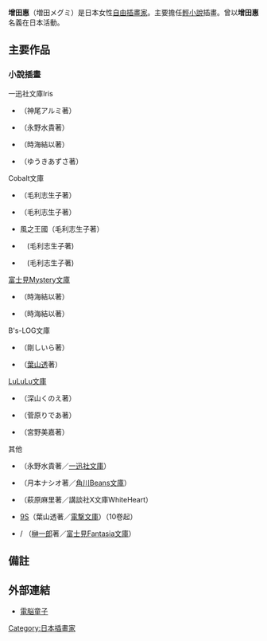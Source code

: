 {{expand|time=2013-09-17T15:52:50+00:00}}
{{unreferenced|time=2013-09-17T15:52:50+00:00}}
{{Japanese|japanese=増田 メグミ|kana=ますだ メグミ|romaji=Masuda Megumi}}
'''增田惠'''{{noteTag|1=青文出版社（風之王國）使用譯名，台灣角川使用原名。}}（増田メグミ{{bd}}）是日本女性[[自由職業|自由]][[插畫家|插畫家]]。主要擔任[[輕小說|輕小說]]插畫。曾以'''增田惠'''名義在日本活動。

==主要作品==
=== 小說插畫 ===
;一迅社文庫Iris
* {{lang|ja|迷走×プラネット}}（神尾アルミ著）
* {{lang|ja|真紅の式使い}}（永野水貴著）
* {{lang|ja|半分だけの妖精に、キスを。}}（時海結以著）
* {{lang|ja|咲くや此の花～誓いの巫女と異国の花婿～}}（ゆうきあずさ著）
;Cobalt文庫
* {{lang|ja|クロス 〜月影の譜〜}}（毛利志生子著）
* {{lang|ja|カナリア・ファイル}}（毛利志生子著）
* 風之王國（毛利志生子著）
* {{lang|ja|緋色の花嫁}}　(毛利志生子著)
* {{lang|ja|夜の虹}}　(毛利志生子著)
;[[富士見Mystery文庫|富士見Mystery文庫]]
* {{lang|ja|業多姫}}（時海結以著）
* {{lang|ja|玉響-たまゆら-}}（時海結以著）
;B's-LOG文庫
* {{lang|ja|いきなりケモノ姫}}（剛しいら著）
* {{lang|ja|ファルティマの夜想曲-恋するカレン}}（[[葉山透|葉山透]]著）
;[[LuLuLu文庫|LuLuLu文庫]]
* {{lang|ja|アラビアンローズ}}（深山くのえ著）
* {{lang|ja|悪役令嬢ヴィクトリア}}（菅原りであ著）
* {{lang|ja|幽霊伯爵の花嫁}}（宮野美嘉著）
;其他
* {{lang|ja|月満ちる式使い}}（永野水貴著／[[一迅社文庫|一迅社文庫]]）
* {{lang|ja|花に降る千の翼}}（月本ナシオ著／[[角川Beans文庫|角川Beans文庫]]）
* {{lang|ja|蛇々哩姫}}（萩原麻里著／講談社X文庫WhiteHeart） 
* [[9S|9S]]（葉山透著／[[電撃文庫|電撃文庫]]）（10卷起）
* {{lang|ja|ディスパレイト!}} / {{lang|ja|ディスパレイト!|ディスパレイト!コンプ}}（[[榊一郎|榊一郎]]著／[[富士見Fantasia文庫|富士見Fantasia文庫]]）

==備註==
<div class="references-small">
{{NoteFoot}}
</div>

==外部連結==
*[https://web.archive.org/web/20110501130854/http://www.geocities.jp/electric_child_m2/ 電脳童子]

{{Japan-artist-stub}}
{{DEFAULTSORT:Masuda Megumi}}
[[Category:日本插畫家|Category:日本插畫家]]